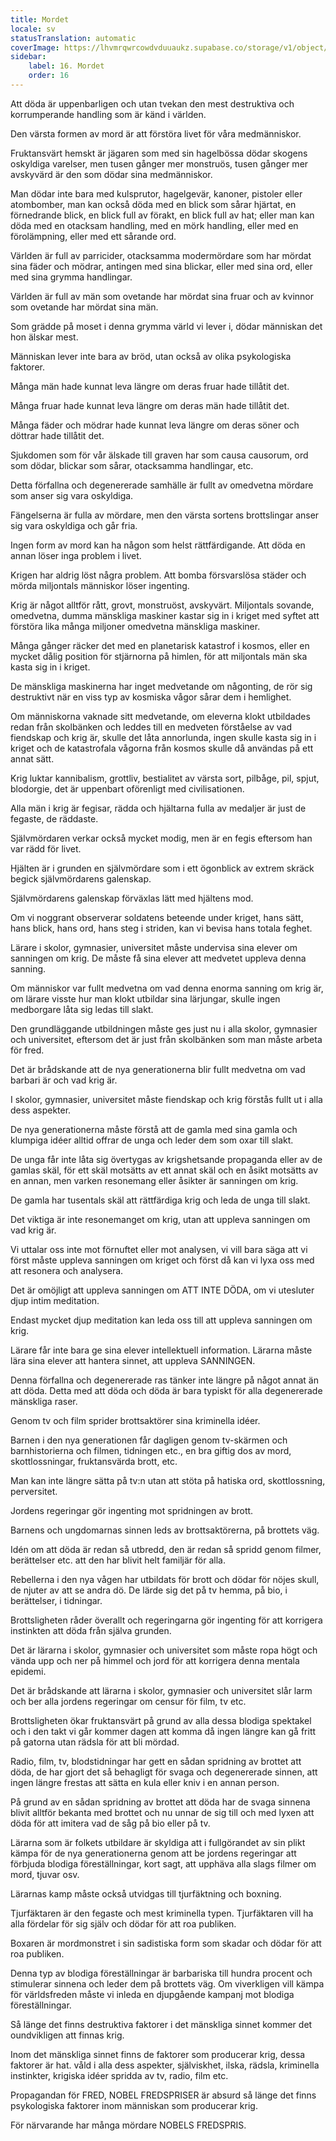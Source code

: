 ```yaml
---
title: Mordet
locale: sv
statusTranslation: automatic
coverImage: https://lhvmrqwrcowdvduuaukz.supabase.co/storage/v1/object/public/strapi-uploads/small_cover-educacion-fundamental.webp-2d51a7828a2b1309555be27f7e2a61a0.webp
sidebar:
    label: 16. Mordet
    order: 16
---
```

Att döda är uppenbarligen och utan tvekan den mest destruktiva och korrumperande handling som är känd i världen.

Den värsta formen av mord är att förstöra livet för våra medmänniskor.

Fruktansvärt hemskt är jägaren som med sin hagelbössa dödar skogens oskyldiga varelser, men tusen gånger mer monstruös, tusen gånger mer avskyvärd är den som dödar sina medmänniskor.

Man dödar inte bara med kulsprutor, hagelgevär, kanoner, pistoler eller atombomber, man kan också döda med en blick som sårar hjärtat, en förnedrande blick, en blick full av förakt, en blick full av hat; eller man kan döda med en otacksam handling, med en mörk handling, eller med en förolämpning, eller med ett sårande ord.

Världen är full av parricider, otacksamma modermördare som har mördat sina fäder och mödrar, antingen med sina blickar, eller med sina ord, eller med sina grymma handlingar.

Världen är full av män som ovetande har mördat sina fruar och av kvinnor som ovetande har mördat sina män.

Som grädde på moset i denna grymma värld vi lever i, dödar människan det hon älskar mest.

Människan lever inte bara av bröd, utan också av olika psykologiska faktorer.

Många män hade kunnat leva längre om deras fruar hade tillåtit det.

Många fruar hade kunnat leva längre om deras män hade tillåtit det.

Många fäder och mödrar hade kunnat leva längre om deras söner och döttrar hade tillåtit det.

Sjukdomen som för vår älskade till graven har som causa causorum, ord som dödar, blickar som sårar, otacksamma handlingar, etc.

Detta förfallna och degenererade samhälle är fullt av omedvetna mördare som anser sig vara oskyldiga.

Fängelserna är fulla av mördare, men den värsta sortens brottslingar anser sig vara oskyldiga och går fria.

Ingen form av mord kan ha någon som helst rättfärdigande. Att döda en annan löser inga problem i livet.

Krigen har aldrig löst några problem. Att bomba försvarslösa städer och mörda miljontals människor löser ingenting.

Krig är något alltför rått, grovt, monstruöst, avskyvärt. Miljontals sovande, omedvetna, dumma mänskliga maskiner kastar sig in i kriget med syftet att förstöra lika många miljoner omedvetna mänskliga maskiner.

Många gånger räcker det med en planetarisk katastrof i kosmos, eller en mycket dålig position för stjärnorna på himlen, för att miljontals män ska kasta sig in i kriget.

De mänskliga maskinerna har inget medvetande om någonting, de rör sig destruktivt när en viss typ av kosmiska vågor sårar dem i hemlighet.

Om människorna vaknade sitt medvetande, om eleverna klokt utbildades redan från skolbänken och leddes till en medveten förståelse av vad fiendskap och krig är, skulle det låta annorlunda, ingen skulle kasta sig in i kriget och de katastrofala vågorna från kosmos skulle då användas på ett annat sätt.

Krig luktar kannibalism, grottliv, bestialitet av värsta sort, pilbåge, pil, spjut, blodorgie, det är uppenbart oförenligt med civilisationen.

Alla män i krig är fegisar, rädda och hjältarna fulla av medaljer är just de fegaste, de räddaste.

Självmördaren verkar också mycket modig, men är en fegis eftersom han var rädd för livet.

Hjälten är i grunden en självmördare som i ett ögonblick av extrem skräck begick självmördarens galenskap.

Självmördarens galenskap förväxlas lätt med hjältens mod.

Om vi ​​noggrant observerar soldatens beteende under kriget, hans sätt, hans blick, hans ord, hans steg i striden, kan vi bevisa hans totala feghet.

Lärare i skolor, gymnasier, universitet måste undervisa sina elever om sanningen om krig. De måste få sina elever att medvetet uppleva denna sanning.

Om människor var fullt medvetna om vad denna enorma sanning om krig är, om lärare visste hur man klokt utbildar sina lärjungar, skulle ingen medborgare låta sig ledas till slakt.

Den grundläggande utbildningen måste ges just nu i alla skolor, gymnasier och universitet, eftersom det är just från skolbänken som man måste arbeta för fred.

Det är brådskande att de nya generationerna blir fullt medvetna om vad barbari är och vad krig är.

I skolor, gymnasier, universitet måste fiendskap och krig förstås fullt ut i alla dess aspekter.

De nya generationerna måste förstå att de gamla med sina gamla och klumpiga idéer alltid offrar de unga och leder dem som oxar till slakt.

De unga får inte låta sig övertygas av krigshetsande propaganda eller av de gamlas skäl, för ett skäl motsätts av ett annat skäl och en åsikt motsätts av en annan, men varken resonemang eller åsikter är sanningen om krig.

De gamla har tusentals skäl att rättfärdiga krig och leda de unga till slakt.

Det viktiga är inte resonemanget om krig, utan att uppleva sanningen om vad krig är.

Vi uttalar oss inte mot förnuftet eller mot analysen, vi vill bara säga att vi först måste uppleva sanningen om kriget och först då kan vi lyxa oss med att resonera och analysera.

Det är omöjligt att uppleva sanningen om ATT INTE DÖDA, om vi utesluter djup intim meditation.

Endast mycket djup meditation kan leda oss till att uppleva sanningen om krig.

Lärare får inte bara ge sina elever intellektuell information. Lärarna måste lära sina elever att hantera sinnet, att uppleva SANNINGEN.

Denna förfallna och degenererade ras tänker inte längre på något annat än att döda. Detta med att döda och döda är bara typiskt för alla degenererade mänskliga raser.

Genom tv och film sprider brottsaktörer sina kriminella idéer.

Barnen i den nya generationen får dagligen genom tv-skärmen och barnhistorierna och filmen, tidningen etc., en bra giftig dos av mord, skottlossningar, fruktansvärda brott, etc.

Man kan inte längre sätta på tv:n utan att stöta på hatiska ord, skottlossning, perversitet.

Jordens regeringar gör ingenting mot spridningen av brott.

Barnens och ungdomarnas sinnen leds av brottsaktörerna, på brottets väg.

Idén om att döda är redan så utbredd, den är redan så spridd genom filmer, berättelser etc. att den har blivit helt familjär för alla.

Rebellerna i den nya vågen har utbildats för brott och dödar för nöjes skull, de njuter av att se andra dö. De lärde sig det på tv hemma, på bio, i berättelser, i tidningar.

Brottsligheten råder överallt och regeringarna gör ingenting för att korrigera instinkten att döda från själva grunden.

Det är lärarna i skolor, gymnasier och universitet som måste ropa högt och vända upp och ner på himmel och jord för att korrigera denna mentala epidemi.

Det är brådskande att lärarna i skolor, gymnasier och universitet slår larm och ber alla jordens regeringar om censur för film, tv etc.

Brottsligheten ökar fruktansvärt på grund av alla dessa blodiga spektakel och i den takt vi går kommer dagen att komma då ingen längre kan gå fritt på gatorna utan rädsla för att bli mördad.

Radio, film, tv, blodstidningar har gett en sådan spridning av brottet att döda, de har gjort det så behagligt för svaga och degenererade sinnen, att ingen längre frestas att sätta en kula eller kniv i en annan person.

På grund av en sådan spridning av brottet att döda har de svaga sinnena blivit alltför bekanta med brottet och nu unnar de sig till och med lyxen att döda för att imitera vad de såg på bio eller på tv.

Lärarna som är folkets utbildare är skyldiga att i fullgörandet av sin plikt kämpa för de nya generationerna genom att be jordens regeringar att förbjuda blodiga föreställningar, kort sagt, att upphäva alla slags filmer om mord, tjuvar osv.

Lärarnas kamp måste också utvidgas till tjurfäktning och boxning.

Tjurfäktaren är den fegaste och mest kriminella typen. Tjurfäktaren vill ha alla fördelar för sig själv och dödar för att roa publiken.

Boxaren är mordmonstret i sin sadistiska form som skadar och dödar för att roa publiken.

Denna typ av blodiga föreställningar är barbariska till hundra procent och stimulerar sinnena och leder dem på brottets väg. Om vi ​​verkligen vill kämpa för världsfreden måste vi inleda en djupgående kampanj mot blodiga föreställningar.

Så länge det finns destruktiva faktorer i det mänskliga sinnet kommer det oundvikligen att finnas krig.

Inom det mänskliga sinnet finns de faktorer som producerar krig, dessa faktorer är hat. våld i alla dess aspekter, själviskhet, ilska, rädsla, kriminella instinkter, krigiska idéer spridda av tv, radio, film etc.

Propagandan för FRED, NOBEL FREDSPRISER är absurd så länge det finns psykologiska faktorer inom människan som producerar krig.

För närvarande har många mördare NOBELS FREDSPRIS.

